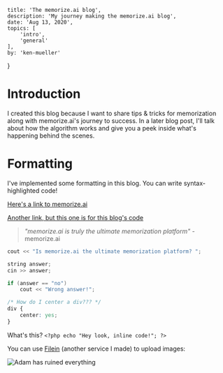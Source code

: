 	title: 'The memorize.ai blog',
	description: 'My journey making the memorize.ai blog',
	date: 'Aug 13, 2020',
	topics: [
		'intro',
		'general'
	],
	by: 'ken-mueller'
}

# Introduction

I created this blog because I want to share tips & tricks for memorization along with memorize.ai's journey to success. In a later blog post, I'll talk about how the algorithm works and give you a peek inside what's happening behind the scenes.

# Formatting

I've implemented some formatting in this blog. You can write syntax-highlighted code!

[Here's a link to memorize.ai](https://memorize.ai)

[Another link, but this one is for this blog's code](https://github.com/memorize-ai/web/tree/master/public/blog)

> _"memorize.ai is truly the ultimate memorization platform"_ - memorize.ai

```cpp
cout << "Is memorize.ai the ultimate memorization platform? ";

string answer;
cin >> answer;

if (answer == "no")
	cout << "Wrong answer!";
```

```css
/* How do I center a div??? */
div {
	center: yes;
}
```

What's this? `<?php echo "Hey look, inline code!"; ?>`

You can use [Filein](https://file-in.web.app) (another service I made) to upload images:

![Adam has ruined everything](https://storage.googleapis.com/file-in.appspot.com/files/8Y4m7_8Gw8.jpg)
